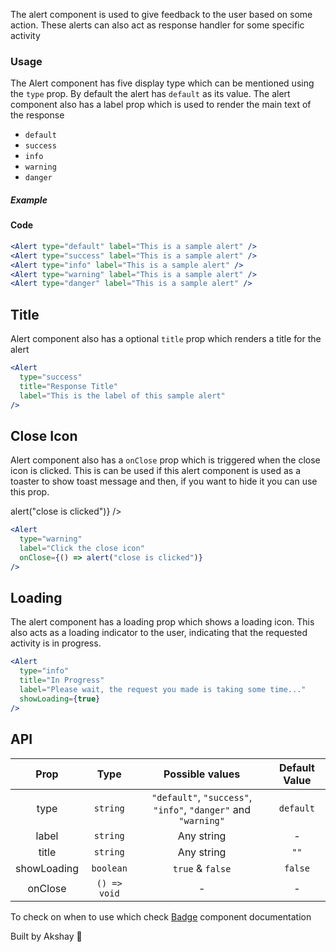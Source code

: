 
The alert component is used to give feedback to the user based on some action. These alerts can also act as
response handler for some specific activity

### Usage

The Alert component has five display type which can be mentioned using the `type` prop. By default the alert has `default` as its
value. The alert component also has a label prop which is used to render the main text of the response

- `default`
- `success`
- `info`
- `warning`
- `danger`

##### Example

<div style={{ padding: "10px 0px" }}>
  <div style={{ padding: "10px 0px" }}>
    <Alert type="default" label="This is a sample alert" />
  </div>
  <div style={{ padding: "10px 0px" }}>
    <Alert type="success" label="This is a sample alert" />
  </div>
  <div style={{ padding: "10px 0px" }}>
    <Alert type="info" label="This is a sample alert" />
  </div>
  <div style={{ padding: "10px 0px" }}>
    <Alert type="warning" label="This is a sample alert" />
  </div>
  <div style={{ padding: "10px 0px" }}>
    <Alert type="danger" label="This is a sample alert" />
  </div>
</div>

#### Code

```jsx
<Alert type="default" label="This is a sample alert" />
<Alert type="success" label="This is a sample alert" />
<Alert type="info" label="This is a sample alert" />
<Alert type="warning" label="This is a sample alert" />
<Alert type="danger" label="This is a sample alert" />

```

## Title

Alert component also has a optional `title` prop which renders a title for the alert

<div style={{ padding: "30px 0px" }}>
  <Alert
    type="success"
    title="Response Title"
    label="This is the label of this sample alert"
  />
</div>

```jsx
<Alert
  type="success"
  title="Response Title"
  label="This is the label of this sample alert"
/>
```

## Close Icon

Alert component also has a `onClose` prop which is triggered when the close icon is clicked. This is can be used if this alert component is used as a
toaster to show toast message and then, if you want to hide it you can use this prop.

<div style={{ padding: "30px 0px" }}>
  <Alert
    type="warning"
    label="Click the close icon"
    onClose={() => alert("close is clicked")}
  />
</div>

```jsx
<Alert
  type="warning"
  label="Click the close icon"
  onClose={() => alert("close is clicked")}
/>
```

## Loading

The alert component has a loading prop which shows a loading icon. This also acts as a loading indicator to the user, indicating that
the requested activity is in progress.

<div style={{ padding: "30px 0px" }}>
  <Alert
    type="info"
    title="In Progress"
    label="Your request is in progress"
    showLoading={true}
  />
</div>

```jsx
<Alert
  type="info"
  title="In Progress"
  label="Please wait, the request you made is taking some time..."
  showLoading={true}
/>
```

## API

|    Prop     |     Type     |                        Possible values                         | Default Value |
| :---------: | :----------: | :------------------------------------------------------------: | :-----------: |
|    type     |   `string`   | `"default"`, `"success"`, `"info"`, `"danger"` and `"warning"` |   `default`   |
|    label    |   `string`   |                           Any string                           |       -       |
|    title    |   `string`   |                           Any string                           |     `""`      |
| showLoading |  `boolean`   |                        `true` & `false`                        |    `false`    |
|   onClose   | `() => void` |                               -                                |       -       |

To check on when to use which check [Badge](?path=/docs/palette-badge--when-to-use) component documentation

Built by Akshay 🤙
